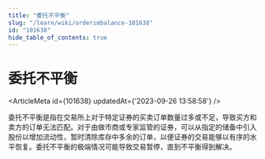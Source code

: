 ```yaml
---
title: "委托不平衡"
slug: "/learn/wiki/orderimbalance-101638"
id: "101638"
hide_table_of_contents: true
---
```



# 委托不平衡

<ArticleMeta id={101638} updatedAt={'2023-09-26 13:58:58'} />
<div className='border-solid border-b border-t-0 my-4 border-[var(--ifm-color-gray-300)]' />

委托不平衡是指在交易所上对于特定证券的买卖订单数量过多或不足，导致买方和卖方的订单无法匹配。对于由做市商或专家监管的证券，可以从指定的储备中引入股份以增加流动性，暂时清除库存中多余的订单，以便证券的交易能够以有序的水平恢复。委托不平衡的极端情况可能导致交易暂停，直到不平衡得到解决。
